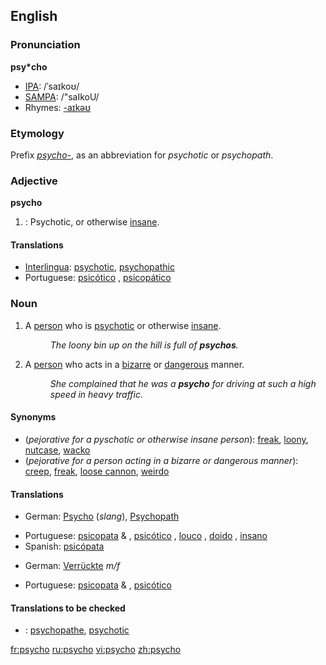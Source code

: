 ==English==

===Pronunciation===
'''psy*cho'''
*[[IPA]]: /ˈsaɪkoʊ/
*[[SAMPA]]: /"saIkoU/
*Rhymes: [[Rhymes:English:-aɪkəʊ|-aɪkəʊ]]

===Etymology===
Prefix ''[[psycho-]]'', as an abbreviation for ''psychotic'' or ''psychopath''.

===Adjective===
'''psycho'''

# {{colloquial}}: Psychotic, or otherwise [[insane]].

====Translations====
*[[Interlingua]]: [[psychotic]], [[psychopathic]]
*Portuguese: [[psicótico]] {{m}}, [[psicopático]] {{m}}

===Noun===
{{en-noun}}

# {{context|pejorative|slang}} A [[person]] who is [[psychotic]] or otherwise [[insane]].
#:''The loony bin up on the hill is full of '''psychos'''.''
# {{context|pejorative|slang}} A [[person]] who acts in a [[bizarre]] or [[dangerous]] manner.
#:''She complained that he was a '''psycho''' for driving at such a high speed in heavy traffic.''

====Synonyms====
*(''pejorative for a pyschotic or otherwise insane person''): [[freak]], [[loony]], [[nutcase]], [[wacko]]
*(''pejorative for a person acting in a bizarre or dangerous manner''): [[creep]], [[freak]], [[loose cannon]], [[weirdo]]

====Translations====
{{trans-top|pyschotic or otherwise insane person}}
*German: [[Psycho]] {{m}} (''slang''), [[Psychopath]] {{m}}
{{trans-mid}}
*Portuguese: [[psicopata]] {{m}} & {{f}}, [[psicótico]] {{m}}, [[louco]] {{m}}, [[doido]] {{m}}, [[insano]] {{m}}
*Spanish: [[psicópata]]
{{trans-bottom}}

{{trans-top|person acting in a bizarre or dangerous manner}}
*German: [[Verrückte]] ''m/f''
{{trans-mid}}
*Portuguese: [[psicopata]] {{m}} & {{f}}, [[psicótico]] {{m}}
{{trans-bottom}}

====Translations to be checked====
{{checktrans}}
*{{ttbc|Interlingua}}: [[psychopathe]], [[psychotic]]

[[fr:psycho]]
[[ru:psycho]]
[[vi:psycho]]
[[zh:psycho]]